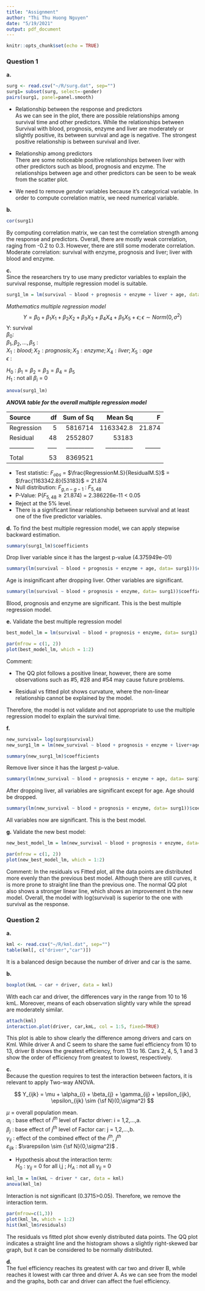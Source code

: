 ```yaml
---
title: "Assignment"
author: "Thi Thu Huong Nguyen"
date: "5/19/2021"
output: pdf_document
---
```


```r
knitr::opts_chunk$set(echo = TRUE)
```

### Question 1\
**a.**

```r
surg <- read.csv("~/R/surg.dat", sep="")
surg1= subset(surg, select=-gender)
pairs(surg1, panel=panel.smooth)
```

-   Relationship between the response and predictors\
    As we can see in the plot, there are possible relationships among survival time and other predictors. While the relationships between Survival with blood, prognosis, enzyme and liver are moderately or slightly positive, its between survival and age is negative. The strongest positive relationship is between survival and liver.

-   Relationship among predictors\
    There are some noticeable positive relationships between liver with other predictors such as blood, prognosis and enzyme. The relationships between age and other predictors can be seen to be weak from the scatter plot.

-   We need to remove *gender* variables because it's categorical variable. In order to compute correlation matrix, we need numerical variable.

**b.**

```r
cor(surg1)
```


By computing correlation matrix, we can test the correlation strength among the response and predictors. Overall, there are mostly weak correlation, raging from -0.2 to 0.3. However, there are still some moderate correlation. Moderate correlation: survival with enzyme, prognosis and liver; liver with blood and enzyme.

**c.**\
Since the researchers try to use many predictor variables to explain the survival response, multiple regression model is suitable.

```r
surg1_lm = lm(survival ~ blood + prognosis + enzyme + liver + age, data=surg1)
```

*Mathematics multiple regression model*\
$$
Y = \beta_0 + \beta_1X_1 + \beta_2X_2 + \beta_3X_3 + \beta_4X_4 + \beta_5X_5 + \epsilon;  \epsilon \sim Norm(0,\sigma^2)
$$
Y: survival  
$\beta_0$: \text{Intercept term}  
$\beta_1, \beta_2,..., \beta_5$ :\text{ Partial regression coefficients}  
$X_1 : blood ; X_2 : prognosis ; X_3 : enzyme ; X_4 : liver ; X_5 : age$  
$\epsilon$ : \text{variation a way from regression line.}  

\text{Test hypothesis:}  
$H_0$ : $\beta_1 = \beta_2 = \beta_3 = \beta_4 = \beta_5$  
$H_1$ : not all $\beta_i$ = 0

```r
anova(surg1_lm)
```
**_ANOVA table for the overall multiple regression model_**

|   Source    |  df  |   Sum of Sq   |    Mean Sq    |    F   |
|:------------|-----:|--------------:|--------------:|-------:|
|  Regression |  5   |  5816714      | 1163342.8     | 21.874 |
|  Residual   |  48  |  2552807      | 53183         |        |
|------------ |----- |-------------- |-------------- |--------|
|   Total     |  53  |  8369521      |               |        |

* Test statistic: $F_{obs}$ =   $\frac{RegressionM.S}{ResidualM.S}$ = $\frac{1163342.8}{53183}$ = 21.874
* Null distribution: $F_{g,n-g-1}$ : $F_{5,48}$
* P-Value: P($F_{5,48} \ge 21.874$) = 2.386226e-11 < 0.05
* Reject at the 5% level.
* There is a significant linear relationship between survival and at least one of the five predictor variables.

**d.**
To find the best multiple regression model, we can apply stepwise backward estimation. 
```r
summary(surg1_lm)$coefficients
```
Drop liver variable since it has the largest p-value (4.375949e-01)
```r
summary(lm(survival ~ blood + prognosis + enzyme + age, data= surg1))$coefficients
```

Age is insignificant after dropping liver. Other variables are significant. 
```r
summary(lm(survival ~ blood + prognosis + enzyme, data= surg1))$coefficients
```

Blood, prognosis and enzyme are significant. This is the best multiple regression model. 

**e.** 
Validate the best multiple regression model
```r
best_model_lm = lm(survival ~ blood + prognosis + enzyme, data= surg1)

par(mfrow = c(1, 2))
plot(best_model_lm, which = 1:2)

```
Comment: 

* The QQ plot follows a positive linear, however, there are some observations such as #5, #28 and #54 may cause future problems.

* Residual vs fitted plot shows curvature, where the non-linear relationship cannot be explained by the model. 

Therefore, the model is not validate and not appropriate to use the multiple regression model to explain the survival time. 


**f.**
```r
new_survival= log(surg$survival)
new_surg1_lm = lm(new_survival ~ blood + prognosis + enzyme + liver+age, data= surg1)
```

```r
summary(new_surg1_lm)$coefficients
```
Remove liver since it has the largest p-value.
```r
summary(lm(new_survival ~ blood + prognosis + enzyme + age, data= surg1))$coefficients
```
After dropping liver, all variables are significant except for age. Age should be dropped.

```r
summary(lm(new_survival ~ blood + prognosis + enzyme, data= surg1))$coefficients
```
All variables now are significant. This is the best model. 

**g.**
Validate the new best model:

```r
new_best_model_lm = lm(new_survival ~ blood + prognosis + enzyme, data= surg1)

par(mfrow = c(1, 2))
plot(new_best_model_lm, which = 1:2)

```
Comment: In the residuals vs Fitted plot, all the data points are distributed more evenly than the previous best model. Although there are still curves, it is more prone to straight line than the previous one. The normal QQ plot also shows a stronger linear line, which shows an improvement in the new model. Overall, the model with log(survival) is superior to the one with survival as the response. 

### Question 2\
**a.**
```r
kml <- read.csv("~/R/kml.dat", sep="")
table(kml[, c("driver","car")])
```
It is a balanced design because the number of driver and car is the same.

**b.**
```r
boxplot(kmL ~ car + driver, data = kml)
```
With each car and driver, the differences vary in the range from 10 to 16 kmL. Moreover, means of each observation slightly vary while the spread are moderately similar. 

```r
attach(kml)
interaction.plot(driver, car,kmL, col = 1:5, fixed=TRUE)
```
This plot is able to show clearly the difference among drivers and cars on Kml. While driver A and C seem to share the same fuel efficiency from 10 to 13, driver B shows the greatest efficiency, from 13 to 16. Cars 2, 4, 5, 1 and 3 show the order of efficiency from greatest to lowest, respectively. 

**c.**\
Because the question requires to test the interaction between factors, it is relevant to apply Two-way ANOVA.

$$ 
Y_{ijk} = \mu + \alpha_{i} + \beta_{j} + \gamma_{ij} + \epsilon_{ijk}, \epsilon_{ijk} \sim {\sf N}(0,\sigma^2) 
$$ 

$\mu$ = overall population mean.   
$\alpha_{i}$ : base effect of $i^{th}$ level of Factor driver: i = 1,2,...,a.   
$\beta_{j}$ : base effect of $j^{th}$ level of Factor car: j = 1,2,...,b.   
$\gamma_{ij}$ : effect of the combined effect of the $i^{th}$, $j^{th}$ \text{combination of the two factors.}   
$\varepsilon_{ijk}$ : \text{unexplained variation for each replicated observation,} $\varepsilon \sim {\sf N}(0,\sigma^2)$ .   

* Hypothesis about the interaction term:   
$H_0$ : $\gamma_{ij}$ = 0 for all i,j ; $H_A$ : not all $\gamma_{ij}$ = 0

```r
kml_lm = lm(kmL ~ driver * car, data = kml)
anova(kml_lm)
```
Interaction is not significant (0.3715>0.05). Therefore, we remove the interaction term. 

```r
par(mfrow=c(1,3))
plot(kml_lm, which = 1:2)
hist(kml_lm$residuals)
```
The residuals vs fitted plot show evenly distributed data points. The QQ plot indicates a straight line and the histogram shows a slightly right-skewed bar graph, but it can be considered to be normally distributed. 

**d.**\
The fuel efficiency reaches its greatest with car two and driver B, while reaches it lowest with car three and driver A. As we can see from the model and the graphs, both car and driver can affect the fuel efficiency. 